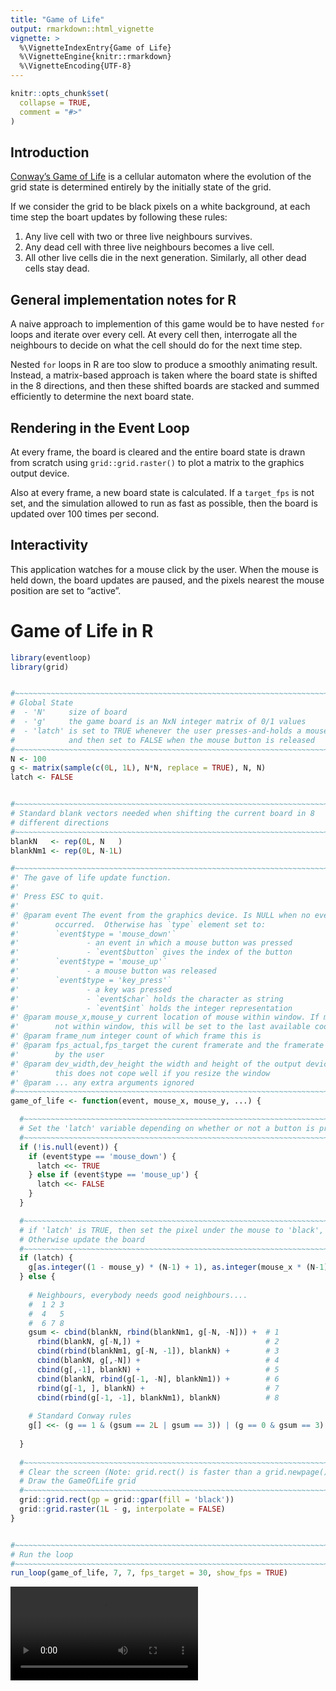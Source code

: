 ```yaml
---
title: "Game of Life"
output: rmarkdown::html_vignette
vignette: >
  %\VignetteIndexEntry{Game of Life}
  %\VignetteEngine{knitr::rmarkdown}
  %\VignetteEncoding{UTF-8}
---
```


```r
knitr::opts_chunk$set(
  collapse = TRUE,
  comment = "#>"
)
```

## Introduction

[Conway's Game of Life](https://en.wikipedia.org/wiki/Conway%27s_Game_of_Life)
is a cellular automaton where the evolution of the grid state is determined
entirely by the initially state of the grid.

If we consider the grid to be black pixels on a white background, at each
time step the boart updates by following these rules:

1. Any live cell with two or three live neighbours survives.
2. Any dead cell with three live neighbours becomes a live cell.
3. All other live cells die in the next generation. Similarly, all other dead cells stay dead.

## General implementation notes for R

A naive approach to implemention of this game would be to have nested `for`
loops and iterate over every cell.  At every cell then, interrogate all the
neighbours to decide on what the cell should do for the next time step.

Nested `for` loops in R are too slow to produce a smoothly animating result.
Instead, a matrix-based approach is taken where the board state is
shifted in the 8 directions, and then these shifted boards are stacked
and summed efficiently to determine the next board state.

## Rendering in the Event Loop

At every frame, the board is cleared and the entire board state is drawn
from scratch using `grid::grid.raster()` to plot a matrix to the graphics
output device.

Also at every frame, a new board state is calculated.  If a `target_fps` is
not set, and the simulation allowed to run as fast as possible, then the 
board is updated over 100 times per second.

## Interactivity

This application watches for a mouse click by the user.  When the mouse
is held down, the board updates are paused, and the pixels nearest the 
mouse position are set to "active".  


# Game of Life in R

```r
library(eventloop)
library(grid)


#~~~~~~~~~~~~~~~~~~~~~~~~~~~~~~~~~~~~~~~~~~~~~~~~~~~~~~~~~~~~~~~~~~~~~~~~~~~~~
# Global State
#  - 'N'     size of board
#  - 'g'     the game board is an NxN integer matrix of 0/1 values
#  - 'latch' is set to TRUE whenever the user presses-and-holds a mouse button
#            and then set to FALSE when the mouse button is released
#~~~~~~~~~~~~~~~~~~~~~~~~~~~~~~~~~~~~~~~~~~~~~~~~~~~~~~~~~~~~~~~~~~~~~~~~~~~~~
N <- 100
g <- matrix(sample(c(0L, 1L), N*N, replace = TRUE), N, N)
latch <- FALSE


#~~~~~~~~~~~~~~~~~~~~~~~~~~~~~~~~~~~~~~~~~~~~~~~~~~~~~~~~~~~~~~~~~~~~~~~~~~~~~
# Standard blank vectors needed when shifting the current board in 8 
# different directions
#~~~~~~~~~~~~~~~~~~~~~~~~~~~~~~~~~~~~~~~~~~~~~~~~~~~~~~~~~~~~~~~~~~~~~~~~~~~~~
blankN   <- rep(0L, N   )
blankNm1 <- rep(0L, N-1L)

#~~~~~~~~~~~~~~~~~~~~~~~~~~~~~~~~~~~~~~~~~~~~~~~~~~~~~~~~~~~~~~~~~~~~~~~~~~~~~
#' The gave of life update function.
#' 
#' Press ESC to quit.
#'
#' @param event The event from the graphics device. Is NULL when no event
#'        occurred.  Otherwise has `type` element set to:
#'        `event$type = 'mouse_down'` 
#'               - an event in which a mouse button was pressed
#'               - `event$button` gives the index of the button
#'        `event$type = 'mouse_up'`   
#'               - a mouse button was released
#'        `event$type = 'key_press'`  
#'               - a key was pressed
#'               - `event$char` holds the character as string
#'               - `event$int` holds the integer representation
#' @param mouse_x,mouse_y current location of mouse within window. If mouse is 
#'        not within window, this will be set to the last available coordinates
#' @param frame_num integer count of which frame this is
#' @param fps_actual,fps_target the curent framerate and the framerate specified
#'        by the user
#' @param dev_width,dev_height the width and height of the output device. Note:
#'        this does not cope well if you resize the window
#' @param ... any extra arguments ignored
#~~~~~~~~~~~~~~~~~~~~~~~~~~~~~~~~~~~~~~~~~~~~~~~~~~~~~~~~~~~~~~~~~~~~~~~~~~~~~
game_of_life <- function(event, mouse_x, mouse_y, ...) {

  #~~~~~~~~~~~~~~~~~~~~~~~~~~~~~~~~~~~~~~~~~~~~~~~~~~~~~~~~~~~~~~~~~~~~~~~~~~~
  # Set the 'latch' variable depending on whether or not a button is pressed
  #~~~~~~~~~~~~~~~~~~~~~~~~~~~~~~~~~~~~~~~~~~~~~~~~~~~~~~~~~~~~~~~~~~~~~~~~~~~
  if (!is.null(event)) {
    if (event$type == 'mouse_down') {
      latch <<- TRUE
    } else if (event$type == 'mouse_up') {
      latch <<- FALSE
    }
  }

  #~~~~~~~~~~~~~~~~~~~~~~~~~~~~~~~~~~~~~~~~~~~~~~~~~~~~~~~~~~~~~~~~~~~~~~~~~~~
  # if 'latch' is TRUE, then set the pixel under the mouse to 'black',
  # Otherwise update the board 
  #~~~~~~~~~~~~~~~~~~~~~~~~~~~~~~~~~~~~~~~~~~~~~~~~~~~~~~~~~~~~~~~~~~~~~~~~~~~
  if (latch) {
    g[as.integer((1 - mouse_y) * (N-1) + 1), as.integer(mouse_x * (N-1) + 1)] <<- 1L
  } else {
    
    # Neighbours, everybody needs good neighbours....
    #  1 2 3
    #  4   5
    #  6 7 8
    gsum <- cbind(blankN, rbind(blankNm1, g[-N, -N])) +  # 1
      rbind(blankN, g[-N,]) +                            # 2
      cbind(rbind(blankNm1, g[-N, -1]), blankN) +        # 3
      cbind(blankN, g[,-N]) +                            # 4
      cbind(g[,-1], blankN) +                            # 5
      cbind(blankN, rbind(g[-1, -N], blankNm1)) +        # 6
      rbind(g[-1, ], blankN) +                           # 7
      cbind(rbind(g[-1, -1], blankNm1), blankN)          # 8
    
    # Standard Conway rules
    g[] <<- (g == 1 & (gsum == 2L | gsum == 3)) | (g == 0 & gsum == 3)
    
  }
  
  #~~~~~~~~~~~~~~~~~~~~~~~~~~~~~~~~~~~~~~~~~~~~~~~~~~~~~~~~~~~~~~~~~~~~~~~~~~~
  # Clear the screen (Note: grid.rect() is faster than a grid.newpage())
  # Draw the GameOfLife grid
  #~~~~~~~~~~~~~~~~~~~~~~~~~~~~~~~~~~~~~~~~~~~~~~~~~~~~~~~~~~~~~~~~~~~~~~~~~~~
  grid::grid.rect(gp = grid::gpar(fill = 'black'))
  grid::grid.raster(1L - g, interpolate = FALSE)
}


#~~~~~~~~~~~~~~~~~~~~~~~~~~~~~~~~~~~~~~~~~~~~~~~~~~~~~~~~~~~~~~~~~~~~~~~~~~~~~
# Run the loop
#~~~~~~~~~~~~~~~~~~~~~~~~~~~~~~~~~~~~~~~~~~~~~~~~~~~~~~~~~~~~~~~~~~~~~~~~~~~~~
run_loop(game_of_life, 7, 7, fps_target = 30, show_fps = TRUE)
```



 <video controls>
  <source src="images/game-of-life.mp4" type="video/mp4">
  Your browser does not support the video tag.
</video> 
